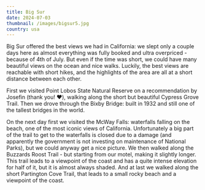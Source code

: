```yaml
---
title: Big Sur
date: 2024-07-03
thumbnail: /images/bigsur5.jpg
country: usa
---
```

Big Sur offered the best views we had in California: we slept only a couple days here as almost everything was fully booked and ultra overpriced - because of 4th of July. But even if the time was short, we could have many beautiful views on the ocean and nice walks. Luckily, the best views are reachable with short hikes, and the highlights of the area are all at a short distance between each other. 

<BigSpace />

First we visited Point Lobos State Natural Reserve on a recommendation by Josefin (thank you! ❤️), walking along the short but beautiful Cypress Grove Trail. Then we drove through the Bixby Bridge: built in 1932 and still one of the tallest bridges in the world. 

<ImageComponent src="/images/bigsur1.jpg" alt="Big Sur" />
<ImageComponent src="/images/bigsur7.jpg" alt="Big Sur" />
<ImageComponent src="/images/bigsur2.jpg" alt="Big Sur" />
<ImageComponent src="/images/bigsur3.jpg" alt="Big Sur" />
<ImageComponent src="/images/bigsur8.jpg" alt="Big Sur" />
<ImageComponent src="/images/bigsur4.jpg" alt="Big Sur" />

On the next day first we visited the McWay Falls: waterfalls falling on the beach, one of the most iconic views of California. Unfortunately a big part of the trail to get to the waterfalls is closed due to a damage (and apparently the government is not investing on maintenance of National Parks), but we could anyway get a nice picture. We then walked along the Buzzards Roost Trail - but starting from our motel, making it slightly longer. This trail leads to a viewpoint of the coast and has a quite intense elevation for half of it, but it is almost always shaded. And at last we walked along the short Partington Cove Trail, that leads to a small rocky beach and a viewpoint of the coast.

<ImageComponent src="/images/bigsur5.jpg" alt="Big Sur" />
<ImageComponent src="/images/bigsur6.jpg" alt="Big Sur" />
<ImageComponent src="/images/bigsur11.jpg" alt="Big Sur" />
<ImageComponent src="/images/bigsur14.jpg" alt="Big Sur" />
<ImageComponent src="/images/bigsur9.jpg" alt="Big Sur" />
<ImageComponent src="/images/bigsur12.jpg" alt="Big Sur" />